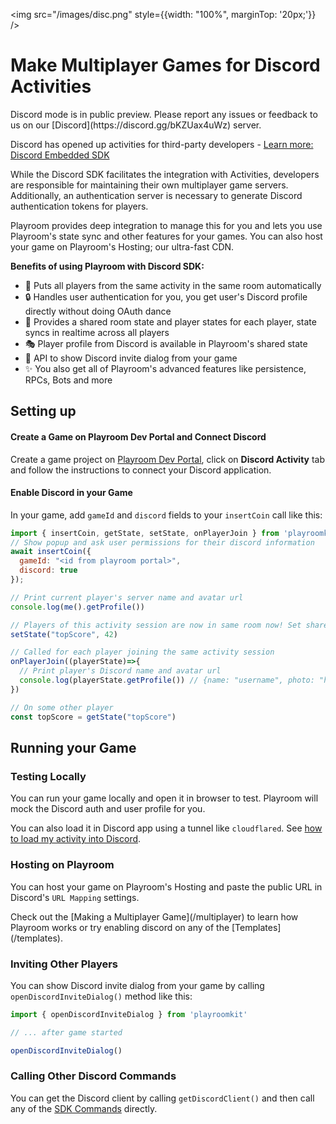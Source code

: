 
<img src="/images/disc.png" style={{width: "100%", marginTop: '20px;'}} />

# Make Multiplayer Games for Discord Activities
<Callout emoji="👷🏼‍♀️">
  Discord mode is in public preview. Please report any issues or feedback to us on our [Discord](https://discord.gg/bKZUax4uWz) server.
</Callout>

Discord has opened up activities for third-party developers - [Learn more: Discord Embedded SDK](https://discord.com/developers/docs/activities/overview)

While the Discord SDK facilitates the integration with Activities, developers are responsible for maintaining their own multiplayer game servers. Additionally, an authentication server is necessary to generate Discord authentication tokens for players.

Playroom provides deep integration to manage this for you and lets you use Playroom's state sync and other features for your games. You can also host your game on Playroom's Hosting; our ultra-fast CDN.

**Benefits of using Playroom with Discord SDK:**



- 🤼 Puts all players from the same activity in the same room automatically
- 🔒 Handles user authentication for you, you get user's Discord profile directly without doing OAuth dance
- 🔄 Provides a shared room state and player states for each player, state syncs in realtime across all players
- 🎭 Player profile from Discord is available in Playroom's shared state
- 🔗 API to show Discord invite dialog from your game
- ✨ You also get all of Playroom's advanced features like persistence, RPCs, Bots and more

## Setting up

#### Create a Game on Playroom Dev Portal and Connect Discord
Create a game project on [Playroom Dev Portal](https://dev.joinplayroom.com), click on **Discord Activity** tab and follow the instructions to connect your Discord application.

#### Enable Discord in your Game

In your game, add `gameId` and `discord` fields to your `insertCoin` call like this:

```js
import { insertCoin, getState, setState, onPlayerJoin } from 'playroomkit'
// Show popup and ask user permissions for their discord information
await insertCoin({
  gameId: "<id from playroom portal>",
  discord: true
});

// Print current player's server name and avatar url
console.log(me().getProfile())

// Players of this activity session are now in same room now! Set shared state
setState("topScore", 42)

// Called for each player joining the same activity session
onPlayerJoin((playerState)=>{
  // Print player's Discord name and avatar url
  console.log(playerState.getProfile()) // {name: "username", photo: "https://cdn.discord...."}
})

// On some other player
const topScore = getState("topScore")
```

## Running your Game
### Testing Locally
You can run your game locally and open it in browser to test. Playroom will mock the Discord auth and user profile for you.

You can also load it in Discord app using a tunnel like `cloudflared`. See [how to load my activity into Discord](https://discord.com/developers/docs/activities/building-an-activity#step-4-running-your-app-locally-in-discord).

### Hosting on Playroom

You can host your game on Playroom's Hosting and paste the public URL in Discord's `URL Mapping` settings.

<Callout type="info" emoji="💡">
Check out the [Making a Multiplayer Game](/multiplayer) to learn how Playroom works or try enabling discord on any of the [Templates](/templates).
</Callout>


### Inviting Other Players

You can show Discord invite dialog from your game by calling `openDiscordInviteDialog()` method like this:

```js
import { openDiscordInviteDialog } from 'playroomkit'

// ... after game started

openDiscordInviteDialog()
```

### Calling Other Discord Commands

You can get the Discord client by calling `getDiscordClient()` and then call any of the [SDK Commands](https://discord.com/developers/docs/developer-tools/embedded-app-sdk#sdk-commands) directly. 
